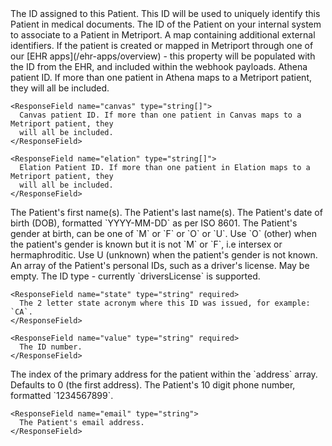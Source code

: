 <ResponseField name="id" type="string" required>
  The ID assigned to this Patient. This ID will be used to uniquely identify this Patient in medical
  documents.
</ResponseField>

<ResponseField name="externalId" type="string">
  The ID of the Patient on your internal system to associate to a Patient in Metriport.
</ResponseField>

<ResponseField name="additionalIds" type="AdditionalIdentifiers" optional>
  A map containing additional external identifiers. If the patient is created or mapped in Metriport through one of 
  our [EHR apps](/ehr-apps/overview) - this property will be populated with the ID from the EHR, and included 
  within the webhook payloads.

  <Expandable title="AdditionalIdentifiers properties">
    <ResponseField name="athenahealth" type="string[]">
      Athena patient ID. If more than one patient in Athena maps to a Metriport patient, they 
      will all be included.
    </ResponseField>

    <ResponseField name="canvas" type="string[]">
      Canvas patient ID. If more than one patient in Canvas maps to a Metriport patient, they 
      will all be included.
    </ResponseField>

    <ResponseField name="elation" type="string[]">
      Elation Patient ID. If more than one patient in Elation maps to a Metriport patient, they 
      will all be included.
    </ResponseField>

  </Expandable>
</ResponseField>

<ResponseField name="firstName" type="string[]" required>
  The Patient's first name(s).
</ResponseField>

<ResponseField name="lastName" type="string[]" required>
  The Patient's last name(s).
</ResponseField>

<ResponseField name="dob" type="string" required>
  The Patient's date of birth (DOB), formatted `YYYY-MM-DD` as per ISO 8601.
</ResponseField>

<ResponseField name="genderAtBirth" type="string" required>
  The Patient's gender at birth, can be one of `M` or `F` or `O` or `U`. Use `O` (other) when the patient's gender is known but it is not `M` or `F`, i.e intersex or hermaphroditic. 
  Use U (unknown) when the patient's gender is not known.
</ResponseField>

<ResponseField name="personalIdentifiers" type="PersonalIdentifier[]" optional>
  An array of the Patient's personal IDs, such as a driver's license. May be empty.

  <Expandable title="PersonalIdentifier properties">
    <ResponseField name="type" type="string" required>
      The ID type - currently `driversLicense` is supported.
    </ResponseField>

    <ResponseField name="state" type="string" required>
      The 2 letter state acronym where this ID was issued, for example: `CA`.
    </ResponseField>

    <ResponseField name="value" type="string" required>
      The ID number.
    </ResponseField>

  </Expandable>
</ResponseField>

<ResponseField name="primaryAddressIndex" type="number" optional>
  The index of the primary address for the patient within the `address` array. Defaults to 0 (the first address).
</ResponseField>

<ResponseField name="address" type="Address[]" required>
  <Snippet file="patient-address-response.mdx" />
</ResponseField>

<ResponseField name="contact" type="Contact[]">
  <Expandable title="properties">
    <ResponseField name="phone" type="string">
      The Patient's 10 digit phone number, formatted `1234567899`.
    </ResponseField>

    <ResponseField name="email" type="string">
      The Patient's email address.
    </ResponseField>

  </Expandable>
</ResponseField>
